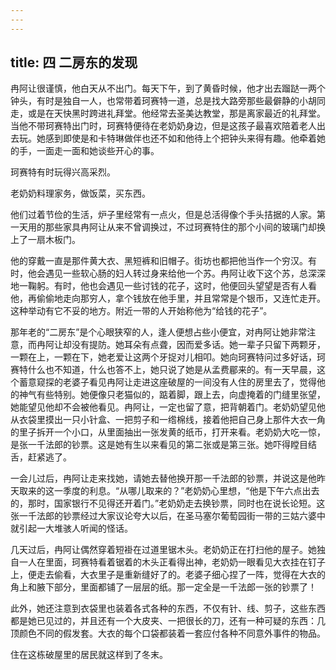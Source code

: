 ```yaml
---
---
---
```

title: 四 二房东的发现
---




冉阿让很谨慎，他白天从不出门。每天下午，到了黄昏时候，他才出去蹓跶一两个钟头，有时是独自一人，也常带着珂赛特一道，总是找大路旁那些最僻静的小胡同走，或是在天快黑时跨进礼拜堂。他经常去圣美达教堂，那是离家最近的礼拜堂。当他不带珂赛特出门时，珂赛特便待在老奶奶身边，但是这孩子最喜欢陪着老人出去玩。她感到即使是和卡特琳做伴也还不如和他待上个把钟头来得有趣。他牵着她的手，一面走一面和她谈些开心的事。

珂赛特有时玩得兴高采烈。

老奶奶料理家务，做饭菜，买东西。

他们过着节俭的生活，炉子里经常有一点火，但是总活得像个手头拮据的人家。第一天用的那些家具冉阿让从来不曾调换过，不过珂赛特住的那个小间的玻璃门却换上了一扇木板门。

他的穿戴一直是那件黄大衣、黑短裤和旧帽子。街坊也都把他当作一个穷汉。有时，他会遇见一些软心肠的妇人转过身来给他一个苏。冉阿让收下这个苏，总深深地一鞠躬。有时，他也会遇见一些讨钱的花子，这时，他便回头望望是否有人看他，再偷偷地走向那穷人，拿个钱放在他手里，并且常常是个银币，又连忙走开。这种举动有它不妥的地方。附近一带的人开始称他为“给钱的花子”。

那年老的“二房东”是个心眼狭窄的人，逢人便想占些小便宜，对冉阿让她非常注意，而冉阿让却没有提防。她耳朵有点聋，因而爱多话。她一辈子只留下两颗牙，一颗在上，一颗在下，她老爱让这两个牙捉对儿相叩。她向珂赛特问过多好话，珂赛特什么也不知道，什么也答不上，她只说了她是从孟费郿来的。有一天早晨，这个蓄意窥探的老婆子看见冉阿让走进这座破屋的一间没有人住的房里去了，觉得他的神气有些特别。她便像只老猫似的，踮着脚，跟上去，向虚掩着的门缝里张望，她能望见他却不会被他看见。冉阿让，一定也留了意，把背朝着门。老奶奶望见他从衣袋里摸出一只小针盒、一把剪子和一绺棉线，接着他把自己身上那件大衣一角的里子拆开一个小口，从里面抽出一张发黄的纸币，打开来看。老奶奶大吃一惊，是张一千法郎的钞票。这是她有生以来看见的第二张或是第三张。她吓得瞠目结舌，赶紧逃了。

一会儿过后，冉阿让走来找她，请她去替他换开那一千法郎的钞票，并说这是他昨天取来的这一季度的利息。“从哪儿取来的？”老奶奶心里想，“他是下午六点出去的，那时，国家银行不见得还开着门。”老奶奶走去换钞票，同时也在说长论短。这张一千法郎的钞票经过大家议论夸大以后，在圣马塞尔葡萄园街一带的三姑六婆中就引起一大堆骇人听闻的怪话。

几天过后，冉阿让偶然穿着短褂在过道里锯木头。老奶奶正在打扫他的屋子。她独自一人在里面，珂赛特看着锯着的木头正看得出神，老奶奶一眼看见大衣挂在钉子上，便走去偷看，大衣里子是重新缝好了的。老婆子细心捏了一阵，觉得在大衣的角上和腋下部分，里面都铺了一层层的纸。那一定全是一千法郎一张的钞票了！

此外，她还注意到衣袋里也装着各式各种的东西，不仅有针、线、剪子，这些东西都是她已见过的，并且还有一个大皮夹、一把很长的刀，还有一种可疑的东西：几顶颜色不同的假发套。大衣的每个口袋都装着一套应付各种不同意外事件的物品。

住在这栋破屋里的居民就这样到了冬末。